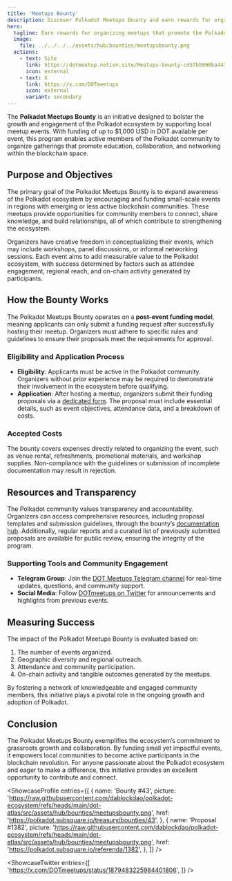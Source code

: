 ```yaml
---
title: 'Meetups Bounty'
description: Discover Polkadot Meetups Bounty and earn rewards for organizing meetups that promote the Polkadot ecosystem.
hero:
  tagline: Earn rewards for organizing meetups that promote the Polkadot ecosystem.
  image: 
    file: ../../../../assets/hub/bounties/meetupsbounty.png
  actions:
    - text: Site
      link: https://dotmeetup.notion.site/Meetups-bounty-cd57b5990ba443559413dec3b339ab4a
      icon: external
    - text: X
      link: https://x.com/DOTmeetups
      icon: external
      variant: secondary
---
```



The **Polkadot Meetups Bounty** is an initiative designed to bolster the growth and engagement of the Polkadot ecosystem by supporting local meetup events. With funding of up to $1,000 USD in DOT available per event, this program enables active members of the Polkadot community to organize gatherings that promote education, collaboration, and networking within the blockchain space. 

## Purpose and Objectives
The primary goal of the Polkadot Meetups Bounty is to expand awareness of the Polkadot ecosystem by encouraging and funding small-scale events in regions with emerging or less active blockchain communities. These meetups provide opportunities for community members to connect, share knowledge, and build relationships, all of which contribute to strengthening the ecosystem.  

Organizers have creative freedom in conceptualizing their events, which may include workshops, panel discussions, or informal networking sessions. Each event aims to add measurable value to the Polkadot ecosystem, with success determined by factors such as attendee engagement, regional reach, and on-chain activity generated by participants.

## How the Bounty Works
The Polkadot Meetups Bounty operates on a **post-event funding model**, meaning applicants can only submit a funding request after successfully hosting their meetup. Organizers must adhere to specific rules and guidelines to ensure their proposals meet the requirements for approval. 

### Eligibility and Application Process
- **Eligibility**: Applicants must be active in the Polkadot community. Organizers without prior experience may be required to demonstrate their involvement in the ecosystem before qualifying.
- **Application**: After hosting a meetup, organizers submit their funding proposals via a [dedicated form](https://forms.gle/3XCTyLZGaCf9hnah7). The proposal must include essential details, such as event objectives, attendance data, and a breakdown of costs.

### Accepted Costs
The bounty covers expenses directly related to organizing the event, such as venue rental, refreshments, promotional materials, and workshop supplies. Non-compliance with the guidelines or submission of incomplete documentation may result in rejection.

## Resources and Transparency
The Polkadot community values transparency and accountability. Organizers can access comprehensive resources, including proposal templates and submission guidelines, through the bounty’s [documentation hub](https://dotmeetup.notion.site/Meetups-bounty-cd57b5990ba443559413dec3b339ab4a). Additionally, regular reports and a curated list of previously submitted proposals are available for public review, ensuring the integrity of the program.

### Supporting Tools and Community Engagement
- **Telegram Group**: Join the [DOT Meetups Telegram channel](https://t.me/dotmeetups) for real-time updates, questions, and community support.
- **Social Media**: Follow [DOTmeetups on Twitter](https://x.com/DOTmeetups) for announcements and highlights from previous events.

## Measuring Success
The impact of the Polkadot Meetups Bounty is evaluated based on:
1. The number of events organized.
2. Geographic diversity and regional outreach.
3. Attendance and community participation.
4. On-chain activity and tangible outcomes generated by the meetups.

By fostering a network of knowledgeable and engaged community members, this initiative plays a pivotal role in the ongoing growth and adoption of Polkadot.

## Conclusion
The Polkadot Meetups Bounty exemplifies the ecosystem’s commitment to grassroots growth and collaboration. By funding small yet impactful events, it empowers local communities to become active participants in the blockchain revolution. For anyone passionate about the Polkadot ecosystem and eager to make a difference, this initiative provides an excellent opportunity to contribute and connect.

<ShowcaseProfile
  entries={[
    {
      name: 'Bounty #43',
      picture: 'https://raw.githubusercontent.com/dablockdao/polkadot-ecosystem/refs/heads/main/dot-atlas/src/assets/hub/bounties/meetupsbounty.png',
      href: 'https://polkadot.subsquare.io/treasury/bounties/43',
    },
        {
      name: 'Proposal #1382',
      picture: 'https://raw.githubusercontent.com/dablockdao/polkadot-ecosystem/refs/heads/main/dot-atlas/src/assets/hub/bounties/meetupsbounty.png',
      href: 'https://polkadot.subsquare.io/referenda/1382',
    },
  ]}
/>

<ShowcaseTwitter
  entries={[
    'https://x.com/DOTmeetups/status/1879483225984401806',
  ]}
/>

 <script async src="https://platform.twitter.com/widgets.js" charset="utf-8"></script>